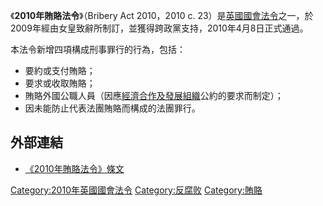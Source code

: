 《'''2010年賄賂法令'''》（Bribery Act 2010，2010 c. 23）是[[英國國會法令|英國國會法令]]之一，於2009年經由女皇致辭所制訂，並獲得跨政黨支持，2010年4月8日正式通過。

本法令新增四項構成刑事罪行的行為，包括：
*要約或支付賄賂；
*要求或收取賄賂；
*賄賂外國公職人員（因應[[經濟合作及發展組織|經濟合作及發展組織]]公約的要求而制定）；
*因未能防止代表法團賄賂而構成的法團罪行。

==外部連結==
*[http://www.legislation.gov.uk/ukpga/2010/23/contents 《2010年賄賂法令》條文]{{Wayback|url=http://www.legislation.gov.uk/ukpga/2010/23/contents |date=20210114190628 }} {{en}}

{{law-stub}}

[[Category:2010年英國國會法令|Category:2010年英國國會法令]]
[[Category:反腐败|Category:反腐败]]
[[Category:賄賂|Category:賄賂]]